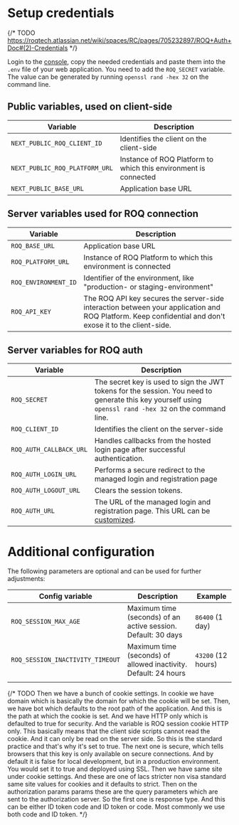 
# Setup credentials

{/* TODO https://roqtech.atlassian.net/wiki/spaces/RC/pages/705232897/ROQ+Auth+Doc#(2)-Credentials */}

Login to the [console](https://console.roq.tech/), copy the needed credentials and paste them into the `.env` file of
your web application. You need to add the `ROQ_SECRET` variable. The value can be generated by
running `openssl rand -hex 32` on the
command line.

## Public variables, used on client-side

| Variable                       | Description                                                     |
|--------------------------------|-----------------------------------------------------------------|
| `NEXT_PUBLIC_ROQ_CLIENT_ID`    | Identifies the client on the client-side                        | 
| `NEXT_PUBLIC_ROQ_PLATFORM_URL` | Instance of ROQ Platform to which this environment is connected |
| `NEXT_PUBLIC_BASE_URL`         | Application base URL                                            |

## Server variables used for ROQ connection

| Variable             | Description                                                                                                                                             |
|----------------------|---------------------------------------------------------------------------------------------------------------------------------------------------------|
| `ROQ_BASE_URL`       | Application base URL                                                                                                                                    |
| `ROQ_PLATFORM_URL`   | Instance of ROQ Platform to which this environment is connected                                                                                         |
| `ROQ_ENVIRONMENT_ID` | Identifier of the environment, like "production- or staging-environment"                                                                                |
| `ROQ_API_KEY`        | The ROQ API key secures the server-side interaction between your application and ROQ Platform. Keep confidential and don't exose it to the client-side. |

## Server variables for ROQ auth

| Variable                | Description                                                                                                                                             |
|-------------------------|---------------------------------------------------------------------------------------------------------------------------------------------------------|
| `ROQ_SECRET`            | The secret key is used to sign the JWT tokens for the session. You need to generate this key yourself using `openssl rand -hex 32` on the command line. |
| `ROQ_CLIENT_ID`         | Identifies the client on the server-side                                                                                                                |
| `ROQ_AUTH_CALLBACK_URL` | Handles callbacks from the hosted login page after successful authentication.                                                                           |
| `ROQ_AUTH_LOGIN_URL`    | Performs a secure redirect to the managed login and registration page                                                                                   |                                                                                                                                      
| `ROQ_AUTH_LOGOUT_URL`   | Clears the session tokens.                                                                                                                              |
| `ROQ_AUTH_URL`          | The URL of the managed login and registration page. This URL can be [customized](/authentication/advanced-topics/custom-domain).                        |

# Additional configuration

The following parameters are optional and can be used for further adjustments:

| Config variable                  | Description                                                     | Example            |
|----------------------------------|-----------------------------------------------------------------|--------------------|
| `ROQ_SESSION_MAX_AGE`            | Maximum time (seconds) of an active session. Default: 30 days   | `86400` (1 day)    |
| `ROQ_SESSION_INACTIVITY_TIMEOUT` | Maximum time (seconds) of allowed inactivity. Default: 24 hours | `43200` (12 hours) |
|                                  |                                                                 |                    |

{/* TODO Then we have a bunch of cookie settings. In cookie we have domain which is basically the domain for
which the cookie will be set. Then, we have bot which defaults to the root path of the application. And this is the path
at which the cookie is set. And we have HTTP only which is defaulted to true for security. And the variable is ROQ
session cookie HTTP only. This basically means that the client side scripts cannot read the cookie. And it can only be
read on the server side. So this is the standard practice and that's why it's set to true. The next one is secure, which
tells browsers that this key is only available on secure connections. And by default it is false for local development,
but in a production environment. You would set it to true and deployed using SSL. Then we have same site under cookie
settings. And these are one of lacs stricter non visa standard same site values for cookies and it defaults to strict.
Then on the authorization params params these are the query parameters which are sent to the authorization server. So
the first one is response type. And this can be either ID token code and ID token or code. Most commonly we use both
code and ID token. */}